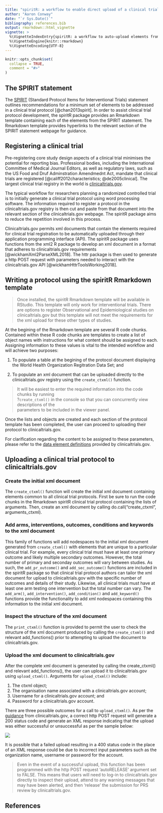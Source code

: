 ```yaml
---
title: "spiritR: a workflow to enable direct upload of a clinical trial protocol to clinicaltrials.gov"
author: "Aaron Conway"
date: "`r Sys.Date()`"
bibliography: references.bib
output: rmarkdown::html_vignette
vignette: >
  %\VignetteIndexEntry{spiritR: a workflow to auto-upload elements from a clinical trial protocol to clinicaltrials.gov}
  %\VignetteEngine{knitr::rmarkdown}
  %\VignetteEncoding{UTF-8}
---
```


```r
knitr::opts_chunk$set(
  collapse = TRUE,
  comment = "#>"
)
```

## The SPIRIT statement

The [SPIRIT](http://spirit-statement.org) (Standard Protocol Items for Interventional Trials) statement outlines recommendations for a minimum set of elements to be addressed in a  clinical trial protocol [@chan2013spirit]. In order to assist clinical trial protocol development, the spiritR package provides an Rmarkdown template containing each of the elements from the SPIRIT statement. The Rmarkdown template provides hyperlinks to the relevant section of the SPIRIT statement webpage for guidance.

## Registering a clinical trial

Pre-registering core study design aspects of a clinical trial minimises the potential for reporting bias. Professional bodies, including the International Committee of Medical Journal Editors, as well as regulatory laws, such as the US Food and Druf Adminstration Amendmednt Act, mandate that clinical trials are registered [@califf2012characteristics; @de2005clinical]. The largest clinical trial registry in the world is [clinicaltrials.gov](http://www.clinicaltrials.gov).

The typical workflow for researchers planning a randomized controlled trial is to initially generate a clinical trial protocol using word processing software. The information required to register a protocol in the clinicaltrials.gov registry is then cut and paste from that document into the relevant section of the clinicaltrials.gov webpage. The spiritR package aims to reduce the repetition involved in this process. 

Clinicaltrials.gov permits xml documents that contain the elements required for clinical trial registration to be automatically uploaded through their application programming interface (API). The spiritR package uses functions from the xml2 R package to develop an xml document in a format that adheres to clinicaltrials.gov requirements [@wickhamXml2ParseXML2018]. The httr package is then used to generate a http POST request with parameters needed to interact with the clinicaltrials.gov API [@wickhamHttrToolsWorking2018]. 

## Writing a protocol using the spiritR Rmarkdown template

>Once installed, the spiritR Rmarkdown template will be available in RStudio. This template will only work for interventional trials. There are options to register Observational and Epidemiological studies on clinicaltrials.gov but this template will not meet the requirements for the xml upload for these other types of studies.

At the begining of the Rmarkdown template are several R code chunks. Contained within these R code chunks are templates to create a list of object names with instructions for what content should be assigned to each. Assigning information to these values is vital to the intended workflow and will achieve two purposes:

1. To populate a table at the begining of the protocol document displaying the World Health Organization Regitration Data Set; and

2. To populate an xml document that can be uploaded directly to the clinicaltrials.gov registry using the ```create_ctxml()``` function.


>It will be easiest to enter the required information into the code chunks by running <br>?```create_ctxml()``` in the console so that you can concurrently view descriptions of the <br>parameters to be included in the viewer panel.

Once the lists and objects are created and each section of the protocol template has been completed, the user can proceed to uploading their protocol to clinicaltrials.gov.

For clarification regarding the content to be assigned to these parameters, please refer to the [data element definitions](https://prsinfo.clinicaltrials.gov/definitions.html) provided by clinicaltrials.gov.

## Uploading a clinical trial protocol to clinicaltrials.gov

### Create the initial xml document

The ```create_ctxml()``` function will create the initial xml document containing elements common to all clinical trial protocols. First be sure to run the code chunks in the Rmarkdown spiritR clinical trial protocol containing the lists of arguments. Then, create an xml document by calling do.call("create_ctxml", arguments_ctxml). 

### Add arms, interventions, outcomes, conditions and keywords to the xml document

This family of functions will add nodespaces to the initial xml document generated from ```create_ctxml()``` with elements that are unique to a particular clinical trial. For example, every clinical trial must have at least one primary outcome and likely multiple secondary outcomes. However, the total number of primary and seconday outcomes will vary between studies. As such, the ```add_pr_outcome()``` and ```add_sec_outcome()``` functions are included in the spiritR package so that clinical trial protocol authors can tailor the xml document for upload to clinicaltrials.gov with the specific number of outcomes and details of their study. Likewise, all clinical trials must have at least one arm testing one intervention but the total number can vary. The ```add_arm()```, ```add_intervention()```, ```add_condition()``` and ```add_keyword()``` functions provide the functionality to add xml nodespaces containing this information to the initial xml document.

### Inspect the structure of the xml document

The ```print_ctxml()``` function is provided to permit the user to check the structure of the xml document produced by calling the ```create_ctxml()``` and relevant add_functions() prior to attempting to upload the document to clinicaltrials.gov. 

### Upload the xml document to clinicaltrials.gov

After the complete xml document is generated by calling the create_ctxml() and relevant add_functions(), the user can upload it to clinicaltrials.gov using ```upload_ctxml()```. Arguments for ```upload_ctxml()``` include:

1. The ctxml object;
2. The organisation name associated with a clinicaltrials.gov account;
3. Username for a clinicaltrials.gov account; and
4. Password for a clinicaltrials.gov account.

There are three possible outcomes for a call to ```upload_ctxml()```. As per the [guidance](https://prsinfo.clinicaltrials.gov/prs-users-guide.html#xml) from clinicaltrials.gov, a correct http POST request will generate a 200 status code and generate an XML response indicating that the upload was either successful or unsuccessful as per the sample below:


![](example-response.png)

It is possible that a failed upload resulting in a 400 status code in the place of an XML response could be due to incorrect input parameters such as the organization name, username or password for the account.


>Even in the event of a successful upload, this function has been programmed with the http POST request 'autoRELEASE' argument set to FALSE. This means that users will need to log-in to clinicaltrials.gov directly to inspect their upload, attend to any warning messages that may have been alerted, and then 'release' the submission for PRS review by clinicaltrials.gov.

## References



